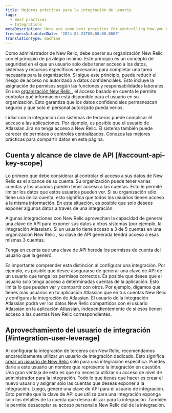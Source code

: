 ```yaml
---
title: Mejores prácticas para la integración de usuario
tags:
  - Best practices
  - Integrations
metaDescription: Here are some best practices for controlling how you expose your New Relic data when you're using an integration.
freshnessValidatedDate: '2024-04-24T00:00:00.000Z'
translationType: machine
---
```


Como administrador de New Relic, debe operar su organización New Relic con el principio de privilegio mínimo. Este principio es un concepto de seguridad en el que un usuario solo debe tener acceso a los datos, sistemas y recursos específicos necesarios para completar una tarea necesaria para la organización. Si sigue este principio, puede reducir el riesgo de acceso no autorizado a datos confidenciales. Esto incluye la asignación de permisos según las funciones y responsabilidades laborales. En una [organización New Relic ](/docs/accounts/accounts-billing/account-structure/new-relic-account-structure/), el acceso basado en cuenta le permite controlar qué información está disponible para el usuario en su organización. Esto garantiza que los datos confidenciales permanezcan seguros y que solo el personal autorizado pueda verlos.

Lidiar con la integración con sistemas de terceros puede complicar el acceso a las aplicaciones. Por ejemplo, es posible que el usuario de Atlassian Jira no tenga acceso a New Relic. El sistema también puede carecer de permisos o controles centralizados. Conozca las mejores prácticas para compartir datos en esta página.

## Cuenta y alcance de clave de API [#account-api-key-scope]

Lo primero que debe considerar al controlar el acceso a sus datos de New Relic es el alcance de su cuenta. Su organización puede tener varias cuentas y los usuarios pueden tener acceso a las cuentas. Esto le permite limitar los datos que estos usuarios pueden ver. Si su organización sólo tiene una única cuenta, esto significa que todos los usuarios tienen acceso a la misma información. En esta situación, es posible que solo desees exponer algunos datos a través de una integración.

Algunas integraciones con New Relic aprovechan la capacidad de generar una clave de API para exponer sus datos a otros sistemas (por ejemplo, la integración Atlassian). Si un usuario tiene acceso a 3 de 5 cuentas en una organización New Relic , su clave de API generada tendrá acceso a esas mismas 3 cuentas.

<Callout variant="important">
  Tenga en cuenta que una clave de API hereda los permisos de cuenta del usuario que la generó.
</Callout>

Es importante comprender esta distinción al configurar una integración. Por ejemplo, es posible que desee asegurarse de generar una clave de API de un usuario que tenga los permisos correctos. Es posible que desee que el usuario solo tenga acceso a determinadas cuentas de la aplicación. Esto limita lo que pueden ver y compartir con otros. Por ejemplo, digamos que tienes más usuarios en tu aplicación Atlassian que en tus cuentas New Relic y configuras la integración de Atlassian. El usuario de la integración Atlassian podrá ver los datos New Relic compartidos con el usuario Atlassian en la aplicación Atlassian, independientemente de si esos tienen acceso a las cuentas New Relic correspondientes.

## Aprovechamiento del usuario de integración [#integration-user-leverage]

Al configurar la integración de terceros con New Relic, recomendamos encarecidamente utilizar un usuario de integración dedicado. Esto significa [crear un usuario de New Relic](/docs/accounts/accounts-billing/new-relic-one-user-management/user-permissions/) solo para una integración específica. Puedes darle a este usuario un nombre que represente la integración en cuestión. Una gran ventaja de esto es que no necesita utilizar su acceso de nivel de administrador para la integración. Todo lo que tienes que hacer es crear el nuevo usuario y asignar solo las cuentas que deseas exponer a la integración. Luego, genere una clave de API para el usuario de integración. Esto permite que la clave de API que utiliza para una integración exponga solo los detalles de la cuenta que desea utilizar para la integración. También le permite desacoplar su acceso personal a New Relic del de la integración.